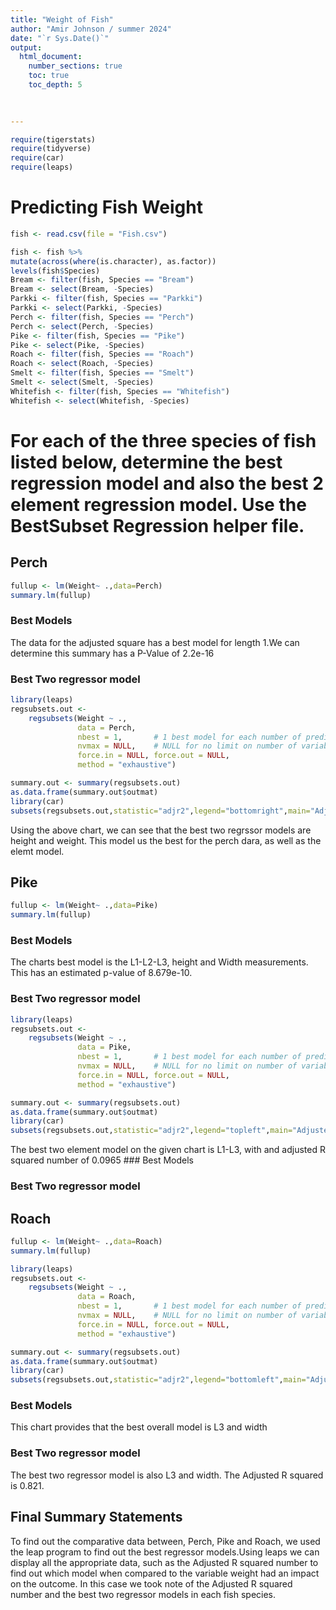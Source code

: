 ```yaml
---
title: "Weight of Fish"
author: "Amir Johnson / summer 2024"
date: "`r Sys.Date()`"  
output: 
  html_document:
    number_sections: true
    toc: true
    toc_depth: 5

 
    
---
```



```r
require(tigerstats)
require(tidyverse)
require(car)
require(leaps)
```

# Predicting Fish Weight
```r
fish <- read.csv(file = "Fish.csv")
```


```r
 
fish <- fish %>%
mutate(across(where(is.character), as.factor))
levels(fish$Species)
Bream <- filter(fish, Species == "Bream")
Bream <- select(Bream, -Species) 
Parkki <- filter(fish, Species == "Parkki")
Parkki <- select(Parkki, -Species) 
Perch <- filter(fish, Species == "Perch")
Perch <- select(Perch, -Species) 
Pike <- filter(fish, Species == "Pike")
Pike <- select(Pike, -Species) 
Roach <- filter(fish, Species == "Roach")
Roach <- select(Roach, -Species) 
Smelt <- filter(fish, Species == "Smelt")
Smelt <- select(Smelt, -Species) 
Whitefish <- filter(fish, Species == "Whitefish")
Whitefish <- select(Whitefish, -Species) 
```

# For each of the three species of fish listed below, determine the best regression model and also the best 2 element regression model. Use the BestSubset Regression helper file.



## Perch

```r
fullup <- lm(Weight~ .,data=Perch)
summary.lm(fullup)
```

### Best Models

The data for the adjusted square has a best model for length 1.We can determine this summary has a P-Value of 2.2e-16

### Best Two regressor model

```r
library(leaps)
regsubsets.out <-
    regsubsets(Weight ~ .,
               data = Perch,
               nbest = 1,       # 1 best model for each number of predictors
               nvmax = NULL,    # NULL for no limit on number of variables
               force.in = NULL, force.out = NULL,
               method = "exhaustive")

summary.out <- summary(regsubsets.out)
as.data.frame(summary.out$outmat)
library(car)
subsets(regsubsets.out,statistic="adjr2",legend="bottomright",main="Adjusted R^2")
```
 
  Using the above chart, we can see that the best two regrssor models are height and weight. This model us the best for the perch dara, as well as the elemt model.

## Pike

```r
fullup <- lm(Weight~ .,data=Pike)
summary.lm(fullup)
```

### Best Models

The charts best model is the L1-L2-L3, height and Width measurements. This has an estimated p-value of 8.679e-10.

### Best Two regressor model

```r
library(leaps)
regsubsets.out <-
    regsubsets(Weight ~ .,
               data = Pike,
               nbest = 1,       # 1 best model for each number of predictors
               nvmax = NULL,    # NULL for no limit on number of variables
               force.in = NULL, force.out = NULL,
               method = "exhaustive")

summary.out <- summary(regsubsets.out)
as.data.frame(summary.out$outmat)
library(car)
subsets(regsubsets.out,statistic="adjr2",legend="topleft",main="Adjusted R^2")
```

The best two element model on the given chart is L1-L3, with and adjusted R squared number of 0.0965
### Best Models


### Best Two regressor model

## Roach

```r
fullup <- lm(Weight~ .,data=Roach)
summary.lm(fullup)
```
```r
library(leaps)
regsubsets.out <-
    regsubsets(Weight ~ .,
               data = Roach,
               nbest = 1,       # 1 best model for each number of predictors
               nvmax = NULL,    # NULL for no limit on number of variables
               force.in = NULL, force.out = NULL,
               method = "exhaustive")

summary.out <- summary(regsubsets.out)
as.data.frame(summary.out$outmat)
library(car)
subsets(regsubsets.out,statistic="adjr2",legend="bottomleft",main="Adjusted R^2")
```

### Best Models

This chart provides that the best overall model is L3 and width

### Best Two regressor model

The best two regressor model is also L3 and width. The Adjusted R squared is 0.821.

## Final Summary Statements

To find out the comparative data between, Perch, Pike and Roach, we used the leap
program to find out the best regressor models.Using leaps we can display all the
appropriate data, such as the Adjusted R squared number to find out which model
when compared to the variable weight had an impact on the outcome.
In this case we took note of the Adjusted R squared number and the best two
regressor models in each fish species.